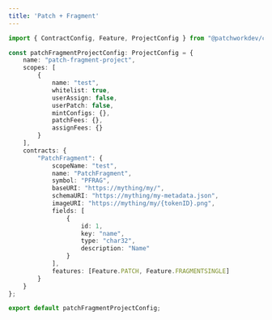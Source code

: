 ```yaml
---
title: 'Patch + Fragment'
---
```


```typescript
import { ContractConfig, Feature, ProjectConfig } from "@patchworkdev/common/types";

const patchFragmentProjectConfig: ProjectConfig = {
    name: "patch-fragment-project",
    scopes: [
        {
            name: "test",
            whitelist: true,
            userAssign: false,
            userPatch: false,
            mintConfigs: {},
            patchFees: {},
            assignFees: {}
        }
    ],
    contracts: {
        "PatchFragment": {
            scopeName: "test",
            name: "PatchFragment",
            symbol: "PFRAG",
            baseURI: "https://mything/my/",
            schemaURI: "https://mything/my-metadata.json",
            imageURI: "https://mything/my/{tokenID}.png",
            fields: [
                {
                    id: 1,
                    key: "name",
                    type: "char32",
                    description: "Name"
                }
            ],
            features: [Feature.PATCH, Feature.FRAGMENTSINGLE]
        }
    }
};

export default patchFragmentProjectConfig;

```